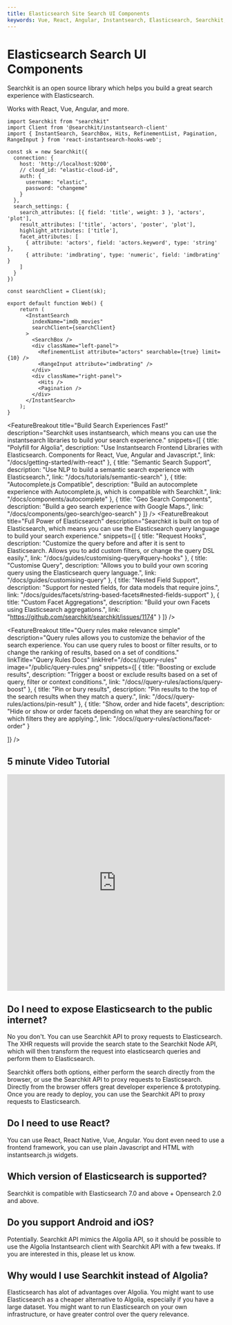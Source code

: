```yaml
---
title: Elasticsearch Site Search UI Components
keywords: Vue, React, Angular, Instantsearch, Elasticsearch, Searchkit, Search UI Components, Search UI, Searchkit UI, Searchkit UI Components, Searchkit Components, Searchkit Instantsearch, Searchkit Instantsearch Components, Searchkit Instantsearch UI, Searchkit Instantsearch UI Compo
---
```



<div className="max-w-5xl mx-auto px-8 pb-16">


<div className="pt-4 m-auto text-left mb-6">
  <h1 className="font-extrabold md:text-5xl mt-8 mb-4 text-2xl leading-loose max-w-lg">Elasticsearch Search UI Components</h1>
  <div className="mb-4 max-w-lg">
    <p className="text-xl mb-1 text-gray-400 md:!text-xl">
      <span className=" text-transparent bg-clip-text bg-gradient-to-r from-blue-400 to-blue-200">Searchkit</span> is an open source library which helps you build a great search experience with <span className=" text-transparent bg-clip-text bg-gradient-to-r from-blue-400 to-blue-200">Elasticsearch.</span>
    </p>
  </div>
  <div className="max-w-lg mb-4">
    <p className="text-xl mb-1 text-gray-400 md:!text-xl">
      Works with React, Vue, Angular, and more.
    </p>
  </div>

  <IntroButtons />

</div>

```tsx
import Searchkit from "searchkit"
import Client from '@searchkit/instantsearch-client'
import { InstantSearch, SearchBox, Hits, RefinementList, Pagination, RangeInput } from 'react-instantsearch-hooks-web';

const sk = new Searchkit({
  connection: {
    host: 'http://localhost:9200',
    // cloud_id: "elastic-cloud-id",
    auth: {
      username: "elastic",
      password: "changeme"
    }
  },
  search_settings: {
    search_attributes: [{ field: 'title', weight: 3 }, 'actors', 'plot'],
    result_attributes: ['title', 'actors', 'poster', 'plot'],
    highlight_attributes: ['title'],
    facet_attributes: [
      { attribute: 'actors', field: 'actors.keyword', type: 'string' },
      { attribute: 'imdbrating', type: 'numeric', field: 'imdbrating' }
    ]
  }
})

const searchClient = Client(sk);

export default function Web() {
    return (
      <InstantSearch
        indexName="imdb_movies"
        searchClient={searchClient}
      >
        <SearchBox />
        <div className="left-panel">
          <RefinementList attribute="actors" searchable={true} limit={10} />
          <RangeInput attribute="imdbrating" />
        </div>
        <div className="right-panel">
          <Hits />
          <Pagination />
        </div>
      </InstantSearch>
    );
}

```

<FeatureBreakout 
  title="Build Search Experiences Fast!" 
  description="Searchkit uses instantsearch, which means you can use the instantsearch libraries to build your search experience." 
  snippets={[
    {
      title: "Polyfill for Algolia",
      description: "Use Instantsearch Frontend Libraries with Elasticsearch. Components for React, Vue, Angular and Javascript.",
      link: "/docs/getting-started/with-react"
    },
    {
      title: "Semantic Search Support",
      description: "Use NLP to build a semantic search experience with Elasticsearch.",
      link: "/docs/tutorials/semantic-search"
    },
    {
      title: "Autocomplete.js Compatible",
      description: "Build an autocomplete experience with Autocomplete.js, which is compatible with Searchkit.",
      link: "/docs/components/autocomplete"
    },
    {
      title: "Geo Search Components",
      description: "Build a geo search experience with Google Maps.",
      link: "/docs/components/geo-search/geo-search"
    }
  ]}
/>
<FeatureBreakout 
  title="Full Power of Elasticsearch" 
  description="Searchkit is built on top of Elasticsearch, which means you can use the Elasticsearch query language to build your search experience." 
  snippets={[
    {
      title: "Request Hooks",
      description: "Customize the query before and after it is sent to Elasticsearch. Allows you to add custom filters, or change the query DSL easily.",
      link: "/docs/guides/customising-query#query-hooks"
    },
    {
      title: "Customise Query",
      description: "Allows you to build your own scoring query using the Elasticsearch query language.",
      link: "/docs/guides/customising-query"
    },
    {
      title: "Nested Field Support",
      description: "Support for nested fields, for data models that require joins.",
      link: "/docs/guides/facets/string-based-facets#nested-fields-support"
    },
    {
      title: "Custom Facet Aggregations",
      description: "Build your own Facets using Elasticsearch aggregations.",
      link: "https://github.com/searchkit/searchkit/issues/1174"
    }
  ]}
/>


<FeatureBreakout title="Query rules make relevance simple" description="Query rules allows you to customize the behavior of the search experience. You can use query rules to boost or filter results, or to change the ranking of results, based on a set of conditions." linkTitle="Query Rules Docs" linkHref="/docs//query-rules" image="/public/query-rules.png"
  snippets={[
    {
      title: "Boosting or exclude results",
      description: "Trigger a boost or exclude results based on a set of query, filter or context conditions.",
      link: "/docs//query-rules/actions/query-boost"
    },
    {
      title: "Pin or bury results",
      description: "Pin results to the top of the search results when they match a query.",
      link: "/docs//query-rules/actions/pin-result"
    },
    {
      title: "Show, order and hide facets",
      description: "Hide or show or order facets depending on what they are searching for or which filters they are applying.",
      link: "/docs//query-rules/actions/facet-order"
    }

  ]} />

  <h2 className="text-3xl font-bold text-gray-100 mb-6 text-center mt-4">5 minute Video Tutorial</h2>
  <iframe width="100%" height="500px" src="https://www.youtube.com/embed/R6iYpEuCdVs?autoplay=1&mute=1" frameBorder="0" allow="accelerometer; autoplay; clipboard-write; encrypted-media; gyroscope; picture-in-picture" allowFullScreen></iframe>

</div>

<div className="max-w-2xl m-auto mb-2">
  <h2 className="text-xl font-bold text-gray-100 mb-3 mt-4">Do I need to expose Elasticsearch to the public internet?</h2>
  <p className="text-gray-300 text-lg   mb-6">No you don't. You can use Searchkit API to proxy requests to Elasticsearch. The XHR requests will provide the search state to the Searchkit Node API, which will then transform the request into elasticsearch queries and perform them to Elasticsearch.</p>
  <p className="text-gray-300 text-lg   mb-6">Searchkit offers both options, either perform the search directly from the browser, or use the Searchkit API to proxy requests to Elasticsearch. Directly from the browser offers great developer experience & prototyping. Once you are ready to deploy, you can use the Searchkit API to proxy requests to Elasticsearch.</p>
</div>

<div className="max-w-2xl m-auto mb-2">
  <h2 className="text-xl font-bold text-gray-100 mb-3 mt-4">Do I need to use React?</h2>
  <p className="text-gray-300 text-lg   mb-6">You can use React, React Native, Vue, Angular. You dont even need to use a frontend framework, you can use plain Javascript and HTML with instantsearch.js widgets.</p>
</div>

<div className="max-w-2xl m-auto mb-2">
  <h2 className="text-xl font-bold text-gray-100 mb-3 mt-4">Which version of Elasticsearch is supported?</h2>
  <p className="text-gray-300 text-lg   mb-6">Searchkit is compatible with Elasticsearch 7.0 and above + Opensearch 2.0 and above.</p>
</div>

<div className="max-w-2xl m-auto mb-2">
  <h2 className="text-xl font-bold text-gray-100 mb-3 mt-4">Do you support Android and iOS?</h2>
  <p className="text-gray-300 text-lg   mb-6">Potentially. Searchkit API mimics the Algolia API, so it should be possible to use the Algolia Instantsearch client with Searchkit API with a few tweaks. If you are interested in this, please let us know.</p>
</div>

<div className="max-w-2xl m-auto pd-6">
  <h2 className="text-xl font-bold text-gray-100 mb-3 mt-4">Why would I use Searchkit instead of Algolia?</h2>
  <p className="text-gray-300 text-lg  mb-6">Elasticsearch has alot of advantages over Algolia. You might want to use Elasticsearch as a cheaper alternative to Algolia, especially if you have a large dataset. You might want to run Elasticsearch on your own infrastructure, or have greater control over the query relevance.</p>
</div>


